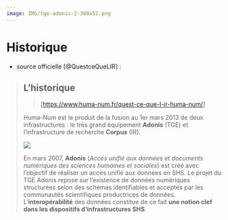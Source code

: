 ```yaml
---
image: IMG/tge-adonis-2-300x52.png
---
```


# Historique

- source officielle [@QuestceQueLIR] :

> ## L'historique 
>
> > \[<https://www.huma-num.fr/quest-ce-que-l-ir-huma-num/>\] 
> 
> Huma-Num est le produit de la fusion au 1er mars 2013 de deux infrastructures : le très grand équipement **Adonis** (TGE) et l’infrastructure de recherche **Corpus** (IR).
>
> ![](IMG/tge-adonis-2-300x52.png)
>
> En mars 2007, **Adonis** (*Accès unifié aux données et documents numériques des sciences humaines et sociales*) est créé avec l’objectif de réaliser un accès unifié aux données en SHS. Le projet du TGE Adonis repose sur l’existence de données numériques structurées selon des schémas identifiables et acceptés par les communautés scientifiques productrices de données. L’**interopérabilité** des données constitue de ce fait **une notion clef dans les dispositifs d’infrastructures SHS**.
>